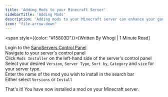 ```yaml
---
title: 'Adding Mods to your Minecraft Server'
sidebarTitle: 'Adding Mods'
description: 'Adding mods to your Minecraft server can enhance your gameplay experience. In this guide, we will show you how to add mods to your Minecraft server.'
icon: "file-arrow-down"
---
```

<span style={{color: "#15803D"}}>[Written By Whogi | 1 Minute Read]</span>

Login to the [SanoServers Control Panel](https://panel.sanoservers.com/)<br/>
Navigate to your server's control panel<br/>
Click ``Mods Installer`` on the left-hand side of the server's control panel<br/>
Select your desired ``Version``, ``Server Type``, ``Sort by``, ``Category`` and ``size`` for your server type.<br/>
Enter the name of the mod you wish to install in the search bar<br/>
Either select ``Versions`` or ``Install``<br/>

That's it! You have now installed a mod on your Minecraft server.


